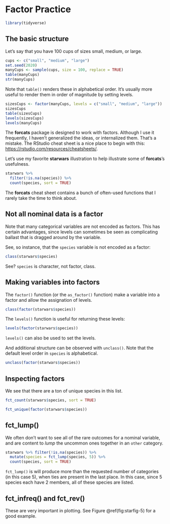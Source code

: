 # Factor Practice {#factorpractice}

```r
library(tidyverse)
```

## The basic structure

Let's say that you have 100 cups of sizes small, medium, or large. 

```r
cups <- c("small", "medium", "large")
set.seed(2020)
manyCups <- sample(cups, size = 100, replace = TRUE)
table(manyCups)
str(manyCups)
```

Note that `table()` renders these in alphabetical order. It's usually more useful to render them in order of magnitude by setting levels. 

```r
sizesCups <- factor(manyCups, levels = c("small", "medium", "large"))
sizesCups
table(sizesCups)
levels(sizesCups)
levels(manyCups)
```

The **forcats** package is designed to work with factors. Although I use it frequently, I haven't generalized the ideas, or internalized them. That's a mistake. The RStudio cheat sheet is a nice place to begin with this: <https://rstudio.com/resources/cheatsheets/>. 

Let's use my favorite **starwars** illustration to help illustrate some of **forcats**'s usefulness.

```r
starwars %>% 
  filter(!is.na(species)) %>% 
  count(species, sort = TRUE)
```

The **forcats** cheat sheet contains a bunch of often-used functions that I rarely take the time to think about. 

## Not all nominal data is a factor

Note that many categorical variables are not encoded as factors. This has certain advantages, since levels can sometimes be seen as complicating ballast that is dragged around by the variable. 

See, so instance, that the `species` variable is not encoded as a factor:

```r
class(starwars$species)
```

See? `species` is character, not factor, class.

## Making variables into factors

The `factor()` function (or the `as_factor()` function) make a variable into a factor and allow the assignation of levels. 

```r
class(factor(starwars$species))
```

The `levels()` function is useful for returning these levels:

```r
levels(factor(starwars$species))
```

`levels()` can also be used to set the levels.

And additional structure can be observed with `unclass()`. Note that the default level order in `species` is alphabetical. 

```r
unclass(factor(starwars$species))
```


## Inspecting factors

We see that there are a ton of unique species in this list. 

```r
fct_count(starwars$species, sort = TRUE)

fct_unique(factor(starwars$species))

```

## fct_lump()

We often don't want to see all of the rare outcomes for a nominal variable, and are content to *lump* the uncommon ones together in an `other` category.

```r
starwars %>% filter(!is.na(species)) %>% 
  mutate(species = fct_lump(species, 5)) %>%
  count(species, sort = TRUE)
```

`fct_lump()` is will produce more than the requested number of categories (in this case 5), when ties are present in the last place. In this case, since 5 species each have 2 members, all of these species are listed. 

## fct_infreq() and fct_rev()

These are very important in plotting. See Figure \@ref(fig:starfig-5) for a good example.